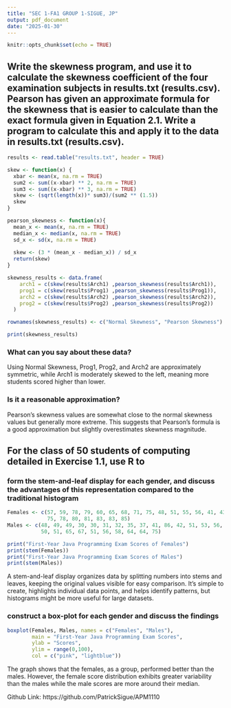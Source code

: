 ---
title: "SEC 1-FA1 GROUP 1-SIGUE, JP"
output: pdf_document
date: "2025-01-30"
---

```{r setup, include=FALSE}
knitr::opts_chunk$set(echo = TRUE)
```

## Write the skewness program, and use it to calculate the skewness coefficient of the four examination subjects in results.txt (results.csv). Pearson has given an approximate formula for the skewness that is easier to calculate than the exact formula given in Equation 2.1. Write a program to calculate this and apply it to the data in results.txt (results.csv).

```{r, tidy = TRUE}
results <- read.table("results.txt", header = TRUE)

skew <- function(x) {
  xbar <- mean(x, na.rm = TRUE)
  sum2 <- sum((x-xbar) ** 2, na.rm = TRUE)
  sum3 <- sum((x-xbar) ** 3, na.rm = TRUE)
  skew <- (sqrt(length(x))* sum3)/(sum2 ** (1.5))
  skew
}

pearson_skewness <- function(x){
  mean_x <- mean(x, na.rm = TRUE)
  median_x <- median(x, na.rm = TRUE)
  sd_x <- sd(x, na.rm = TRUE)
  
  skew <- (3 * (mean_x - median_x)) / sd_x
  return(skew)
}

skewness_results <- data.frame(
    arch1 = c(skew(results$Arch1) ,pearson_skewness(results$Arch1)),
    prog1 = c(skew(results$Prog1) ,pearson_skewness(results$Prog1)),
    arch2 = c(skew(results$Arch2) ,pearson_skewness(results$Arch2)),
    prog2 = c(skew(results$Prog2) ,pearson_skewness(results$Prog2))
  )

rownames(skewness_results) <- c("Normal Skewness", "Pearson Skewness")

print(skewness_results)
```
### What can you say about these data?

Using Normal Skewness, Prog1, Prog2, and Arch2 are approximately symmetric, while Arch1 is moderately skewed to the left, meaning more students scored higher than lower.

### Is it a reasonable approximation?

Pearson’s skewness values are somewhat close to the normal skewness values but generally more extreme. This suggests that Pearson’s formula is a good approximation but slightly overestimates skewness magnitude.

## For the class of 50 students of computing detailed in Exercise 1.1, use R to

### form the stem-and-leaf display for each gender, and discuss the  advantages of this representation compared to the traditional histogram

```{r, tidy = TRUE}
Females <- c(57, 59, 78, 79, 60, 65, 68, 71, 75, 48, 51, 55, 56, 41, 43, 44, 
             75, 78, 80, 81, 83, 83, 85)
Males <- c(48, 49, 49, 30, 30, 31, 32, 35, 37, 41, 86, 42, 51, 53, 56, 42, 44, 
           50, 51, 65, 67, 51, 56, 58, 64, 64, 75)

print("First-Year Java Programming Exam Scores of Females")
print(stem(Females))
print("First-Year Java Programming Exam Scores of Males")
print(stem(Males))

```

A stem-and-leaf display organizes data by splitting numbers into stems and leaves, keeping the original values visible for easy comparison. It’s simple to create, highlights individual data points, and helps identify patterns, but histograms might be more useful for large datasets.

### construct a box-plot for each gender and discuss the findings

```{r, tidy = TRUE}
boxplot(Females, Males, names = c("Females", "Males"), 
        main = "First-Year Java Programming Exam Scores", 
        ylab = "Scores", 
        ylim = range(0,100),
        col = c("pink", "lightblue"))

```

The graph shows that the females, as a group, performed better than the males. However, the female score distribution exhibits greater variability than the males while the male scores are more around their median.

Github Link: https://github.com/PatrickSigue/APM1110